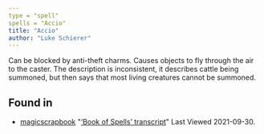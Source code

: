 ```yaml
---
type = "spell"
spells = "Accio"
title: "Accio"
author: "Luke Schierer"
---
```


Can be blocked by anti-theft charms.  Causes objects to fly through the air to
the caster.  The description is inconsistent, it describes cattle being
summoned, but then says that most living creatures cannot be summoned.

## Found in

* [magicscrapbook](https://magicscrapbook.tumblr.com/)
  "[‘Book of Spells’ transcript](https://magicscrapbook.tumblr.com/post/162085200042/book-of-spells-transcript)"
  Last Viewed 2021-09-30.

